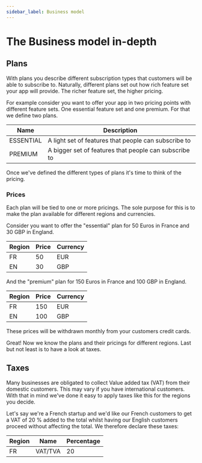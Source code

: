 ```yaml
---
sidebar_label: Business model
---
```


# The Business model in-depth
## Plans
With plans you describe different subscription types that customers will be able to subscribe to. 
Naturally, different plans set out how rich feature set your app will provide. The richer feature set, the higher pricing.

For example consider you want to offer your app in two pricing points with different feature sets. One essential feature set and one premium. 
For that we define two plans.

| Name          | Description
| -----------   | -----------   |
| ESSENTIAL     | A light set of features that people can subscribe to |
| PREMIUM      | A bigger set of features that people can subscribe to |

Once we've defined the different types of plans it's time to think of the pricing.

### Prices
Each plan will be tied to one or more pricings. The sole purpose for this is to make the plan available for different regions and currencies.

Consider you want to offer the "essential" plan for 50 Euros in France and 30 GBP in England.

| Region      | Price    | Currency |
| -----------   | -----------   | -----------   |
| FR     | 50 | EUR  |
| EN      | 30 | GBP   |

And the "premium" plan for 150 Euros in France and 100 GBP in England.

| Region      | Price    | Currency |
| -----------   | -----------   | -----------   |
| FR     | 150 | EUR  |
| EN      | 100 | GBP   |

These prices will be withdrawn monthly from your customers credit cards. 

Great! Now we know the plans and their pricings for different regions. Last but not least is to have a look at taxes.

## Taxes
Many businesses are obligated to collect Value added tax (VAT) from their domestic customers. This may vary if you have international customers. 
With that in mind we've done it easy to apply taxes like this for the regions you decide.

Let's say we're a French startup and we'd like our French customers to get a VAT of 20 % added to the total whilst having our English customers proceed without affecting the total.
We therefore declare these taxes:

| Region      | Name    | Percentage |
| -----------   | -----------   | -----------   |
| FR     | VAT/TVA | 20  |

